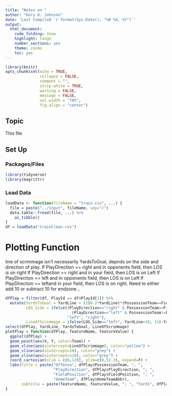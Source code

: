 ```yaml
---
title: "Notes on "
author: "Kory D. Johnson"
date: 'Last Compiled `r format(Sys.Date(), "%B %d, %Y")`'
output:
  html_document:
    code_folding: show
    highlight: tango
    number_sections: yes
    theme: cosmo
    toc: yes
---
```


```r
library(knitr)
opts_chunk$set(echo = TRUE,
               collapse = FALSE,
               comment = "",
               strip.white = TRUE,
               warning = FALSE,
               message = FALSE,
               out.width = "70%",
               fig.align = "center")
```

## Topic

This file 

## Set Up  {.tabset .tabset-fade}

### Packages/Files {-}

```r
library(tidyverse)
library(magrittr)
```

### Load Data {-}

```r
loadData <- function(fileName = "train.csv", ...) {
  file = paste("../input", fileName, sep="/")
  data.table::fread(file, ...) %>% 
    as_tibble()
}
df = loadData("trainClean.csv")
```

# Plotting Function

line of scrimmage isn't necessarily YardsToGoal, depnds on the side and direction of play.
If PlayDirection == right and in opponents field, then LOS is on right
If PlayDirection == right and in your field, then LOS is on Left
If PlayDirection == left and in opponents field, then LOS is on Left
If PlayDirection == leftand in your field, then LOS is on right.
Need to either add 10 or subtract 10 for endzone...

```r
dfPlay = filter(df, PlayId == df$PlayId[1]) %>% 
  mutate(YardsToGoal = YardLine + (100-2*YardLine)*(PossessionTeam==FieldPosition),
         LOS_Side = ifelse((PlayDirection=="right" & PossessionTeam==FieldPosition) |
                             (PlayDirection=="left" & PossessionTeam!=FieldPosition),
                           "left", "right"),
         LineOfScrimmage = ifelse(LOS_Side=="left", YardLine+10, 110-YardLine))
select(dfPlay, YardLine, YardsToGoal, LineOfScrimmage)
plotPlay = function(dfPlay, featureName, featureValue) {
  ggplot(dfPlay) +
  geom_point(aes(X, Y, color=Team)) +
  geom_vline(aes(xintercept=LineOfScrimmage), color="yellow") +
  geom_vline(aes(xintercept=10), color="grey") +
  geom_vline(aes(xintercept=110), color="grey") +
  coord_cartesian(xlim = c(0,120), ylim=c(0,53.3), expand=F) +
  labs(title = paste("Offense", dfPlay$PossessionTeam, "; ",
                     "PlayDirection", dfPlay$PlayDirection, "; ",
                     "FieldPosition", dfPlay$FieldPosition, "; ",
                     "HomeTeam", dfPlay$HomeTeamAbbr),
       subtitle = paste(featureName, featureValue, "; ", "Yards", dfPlay$Yards))
}
```
